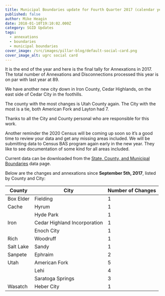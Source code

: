 ```yaml
---
title: Municipal Boundaries update for Fourth Quarter 2017 (calendar year)
published: false
author: Mike Heagin
date: 2018-01-10T19:10:02.000Z
category: SGID Updates
tags:
  - annexations
  - boundaries
  - municipal boundaries
cover_image: /src/images/pillar-blog/default-social-card.png
cover_image_alt: ugrc social card
---
```



It is the end of the year and here is the final tally for Annexations in 2017. The total number of Annexations and Disconnections processed this year is on par with last year at 89.

We have another new city down in Iron County, Cedar Highlands, on the east side of Cedar City in the foothills.

The county with the most changes is Utah County again. The City with the most is a tie, both American Fork and Layton had 7.

Thanks to all the City and County personal who are responsible for this work.

Another reminder the 2020 Census will be coming up soon so it’s a good time to review your data and get any missing areas included. We will be submitting data to Census BAS program again early in the new year. They like to see documentation of some kind for all areas included.

Current data can be downloaded from the [State, County, and Municipal Boundaries](/products/sgid/boundaries/municipal/) data page.

<Contacts subject={frontmatter.title} contactKey="boundaries" />

Below are the changes and annexations since **September 5th, 2017**, listed by County and City:

| County    | City                         | Number of Changes |
| --------- | ---------------------------- | ----------------- |
| Box Elder | Fielding                     | 1                 |
| Cache     | Hyrum                        | 1                 |
|           | Hyde Park                    | 1                 |
| Iron      | Cedar Highland Incorporation | 1                 |
|           | Enoch City                   | 1                 |
| Rich      | Woodruff                     | 1                 |
| Salt Lake | Sandy                        | 1                 |
| Sanpete   | Ephraim                      | 2                 |
| Utah      | American Fork                | 5                 |
|           | Lehi                         | 4                 |
|           | Saratoga Springs             | 3                 |
| Wasatch   | Heber City                   | 1                 |
